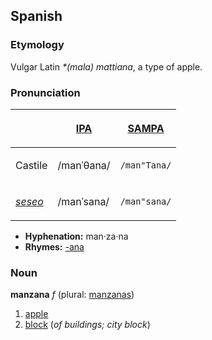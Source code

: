 ==Spanish==
===Etymology===
Vulgar Latin ''*(mala) mattiana'', a type of apple.

===Pronunciation===
{| border=1 cellpadding=5
! !! [[w:International Phonetic Alphabet|IPA]] !! [[w:SAMPA|SAMPA]]
|-
! Castile
| /manˈθana/ || <tt>/man"Tana/</tt>
|-
! ''[[seseo]]''
| /manˈsana/ || <tt>/man"sana/</tt>
|}

*'''Hyphenation:''' man·za·na
*'''Rhymes:''' [[Rhymes:Spanish:-ana|-ana]]

===Noun===
'''manzana''' ''f'' (plural: [[manzanas]])

#[[apple]]
#[[block]] (''of buildings; city block'')